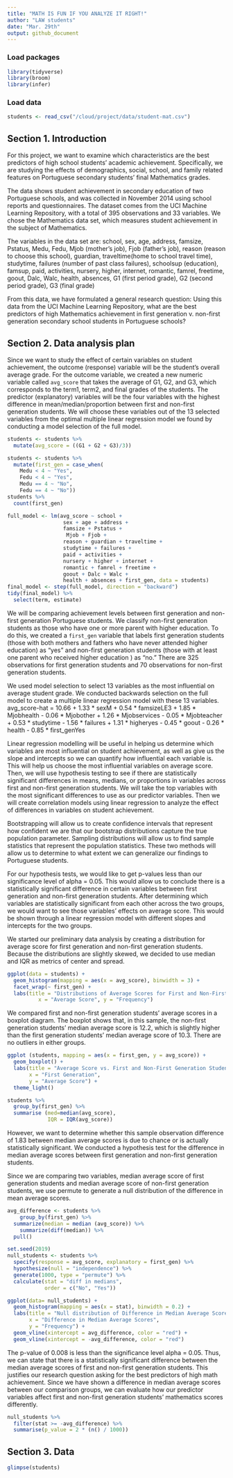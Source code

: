 ```yaml
---
title: "MATH IS FUN IF YOU ANALYZE IT RIGHT!"
author: "LAW students"
date: "Mar. 29th"
output: github_document
---
```


### Load packages

```r
library(tidyverse) 
library(broom)
library(infer)
```

### Load data
```r
students <- read_csv("/cloud/project/data/student-mat.csv")
```

## Section 1. Introduction

For this project, we want to examine which characteristics are the best predictors of high school students' academic achievement. Specifically, we are studying the effects of demographics, social, school, and family related features on Portuguese secondary students’ final Mathematics grades.

The data shows student achievement in secondary education of two Portuguese schools, and was collected in November 2014 using school reports and questionnaires. The dataset comes from the UCI Machine Learning Repository, with a total of 395 observations and 33 variables. We chose the Mathematics data set, which measures student achievement in the subject of Mathematics.

The variables in the data set are:
school, sex, age, address, famsize, Pstatus, Medu, Fedu, Mjob (mother’s job), Fjob (father’s job), reason (reason to choose this school), guardian, traveltime(home to school travel time), studytime, failures (number of past class failures), schoolsup (education), famsup, paid, activities, nursery, higher, internet, romantic, famrel, freetime, goout, Dalc, Walc, health, absences, G1 (first period grade), G2 (second period grade), G3 (final grade)

From this data, we have formulated a general research question: Using this data from the UCI Machine Learning Repository, what are the best predictors of high Mathematics achievement in first generation v. non-first generation secondary school students in Portuguese schools?

## Section 2. Data analysis plan

Since we want to study the effect of certain variables on student achievement, the outcome (response) variable will be the student’s overall average grade. For the outcome variable, we created a new numeric variable called `avg_score` that takes the average of G1, G2, and G3, which corresponds to the term1, term2, and final grades of the students. The predictor (explanatory) variables will be the four variables with the highest difference in mean/median/proportion between first and non-first generation students. We will choose these variables out of the 13 selected variables from the optimal multiple linear regression model we found by conducting a model selection of the full model. 

```r
students <- students %>%
  mutate(avg_score = ((G1 + G2 + G3)/3))
```

```r
students <- students %>%
  mutate(first_gen = case_when(
    Medu < 4 ~ "Yes",
    Fedu < 4 ~ "Yes",
    Medu == 4 ~ "No",
    Fedu == 4 ~ "No"))
students %>%
  count(first_gen)
```

```r
full_model <- lm(avg_score ~ school + 
                  sex + age + address + 
                  famsize + Pstatus + 
                   Mjob + Fjob + 
                  reason + guardian + traveltime +
                  studytime + failures + 
                  paid + activities +
                  nursery + higher + internet +
                  romantic + famrel + freetime +
                  goout + Dalc + Walc +
                  health + absences + first_gen, data = students)
final_model <- step(full_model, direction = "backward")
tidy(final_model) %>% 
  select(term, estimate)
```

We will be comparing achievement levels between first generation and non-first generation Portuguese students. We classify non-first generation students as those who have one or more parent with higher education. To do this, we created a `first_gen` variable that labels first generation students (those with both mothers and fathers who have never attended higher education) as “yes” and non-first generation students (those with at least one parent who received higher education ) as “no.” There are 325 observations for first generation students and 70 observations for non-first generation students.

We used model selection to select 13 variables as the most influential on average student grade. We conducted backwards selection on the full model to create a multiple linear regression model with these 13 variables.
avg_score-hat = 10.66 + 1.33 * sexM + 0.54 * famsizeLE3 + 1.85 * Mjobhealth - 0.06 * Mjobother + 1.26 * Mjobservices - 0.05 * Mjobteacher + 0.53 * studytime - 1.56 * failures + 1.31 * higheryes - 0.45 * goout - 0.26 * health - 0.85 * first_genYes

Linear regression modelling will be useful in helping us determine which variables are most influential on student achievement, as well as give us the slope and intercepts so we can quantify how influential each variable is. This will help us choose the most influential variables on average score. Then, we will use hypothesis testing to see if there are statistically significant differences in means, medians, or proportions in variables across first and non-first generation students. We will take the top variables with the most significant differences to use as our predictor variables. Then we will create correlation models using linear regression to analyze the effect of differences in variables on student achievement.

Bootstrapping will allow us to create confidence intervals that represent how confident we are that our bootstrap distributions capture the true population parameter. Sampling distributions will allow us to find sample statistics that represent the population statistics. These two methods will allow us to determine to what extent we can generalize our findings to Portuguese students. 

For our hypothesis tests, we would like to get p-values less than our significance level of alpha = 0.05. This would allow us to conclude there is a statistically significant difference in certain variables between first generation and non-first generation students. After determining which variables are statistically significant from each other across the two groups, we would want to see those variables’ effects on average score. This would be shown through a linear regression model with different slopes and intercepts for the two groups.

We started our preliminary data analysis by creating a distribution for average score for first generation and non-first generation students. Because the distributions are slightly skewed, we decided to use median and IQR as metrics of center and spread. 
```r
ggplot(data = students) +
  geom_histogram(mapping = aes(x = avg_score), binwidth = 3) +
  facet_wrap(~ first_gen) +
  labs(title = "Distributions of Average Scores for First and Non-First Generation Students",
          x = "Average Score", y = "Frequency")
```

We compared first and non-first generation students' average scores in a boxplot diagram. The boxplot shows that, in this sample, the non-first generation students' median average score is 12.2, which is slightly higher than the first generation students' median average score of 10.3. There are no outliers in either groups. 

```r
ggplot (students, mapping = aes(x = first_gen, y = avg_score)) +
  geom_boxplot() + 
  labs(title = "Average Score vs. First and Non-First Generation Students", 
       x = "First Generation", 
       y = "Average Score") + 
  theme_light()
```

```r
students %>%
  group_by(first_gen) %>%
  summarise (med=median(avg_score),
             IQR = IQR(avg_score))
```

However, we want to determine whether this sample observation difference of 1.83 between median average scores is due to chance or is actually statistically significant. We conducted a hypothesis test for the difference in median average scores between first generation and non-first generation students.  

Since we are comparing two variables, median average score of first generation students and median average score of non-first generation students, we use permute to generate a null distribution of the difference in mean average scores.

```r
avg_difference <- students %>%
	group_by(first_gen) %>%
  summarize(median = median (avg_score)) %>%
	summarize(diff(median)) %>% 
  pull()
```

```r
set.seed(2019)
null_students <- students %>%
  specify(response = avg_score, explanatory = first_gen) %>%
  hypothesize(null = "independence") %>%
  generate(1000, type = "permute") %>%
  calculate(stat = "diff in medians", 
            order = c("No", "Yes"))
```

```r
ggplot(data= null_students) +
  geom_histogram(mapping = aes(x = stat), binwidth = 0.2) +
  labs(title = "Null distribution of Difference in Median Average Scores", 
       x = "Difference in Median Average Scores", 
       y = "Frequency") +
  geom_vline(xintercept = avg_difference, color = "red") +
  geom_vline(xintercept = -avg_difference, color = "red")
```


The p-value of 0.008 is less than the significance level alpha = 0.05. Thus, we can state that there is a statistically significant difference between the median average scores of first and non-first generation students. This justifies our research question asking for the best predictors of high math achievement. Since we have shown a difference in median average scores between our comparison groups, we can evaluate how our predictor variables affect first and non-first generation students’ mathematics scores differently.

```r
null_students %>%
  filter(stat >= -avg_difference) %>%
  summarise(p_value = 2 * (n() / 1000))
```

## Section 3. Data

```r
glimpse(students)
```

